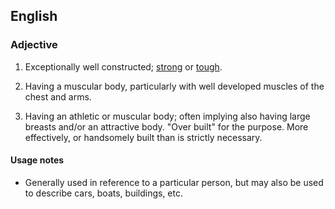 ==English==
{{move}}
===Adjective===
{{en-adj|pos=[[built]] [[like]] a [[brick]] [[shithouse]]|-}}

# {{Australia|Canada|US|simile|colloquial|mildly|vulgar}} {{context|of an object}} Exceptionally well constructed; [[strong]] or [[tough]].
# {{Australia|Canada|US|simile|idiomatic|colloquial|mildly|vulgar}} {{context|of a man}} Having a muscular body, particularly with well developed muscles of the chest and arms.
# {{Canada|US|simile|idiomatic|colloquial|somewhat|vulgar}} {{context|of a woman}} Having an athletic or muscular body; often implying also having large breasts and/or an attractive body. "Over built" for the purpose. More effectively, or handsomely built than is strictly necessary.

====Usage notes====
* Generally used in reference to a particular person, but may also be used to describe cars, boats, buildings, etc.